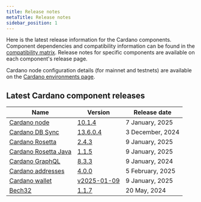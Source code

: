 ```yaml
---
title: Release notes
metaTitle: Release notes
sidebar_position: 1
---
```


Here is the latest release information for the Cardano components. Component
dependencies and compatibility information can be found in the
[compatibility matrix](/developer-resources/release-notes/comp-matrix). Release
notes for specific components are available on each component's release page.

Cardano node configuration details (for mainnet and testnets) are available on
the
[Cardano environments page](https://book.world.dev.cardano.org/environments.html).

## Latest Cardano component releases

| Name                                                                               | Version                                                                                      | Release date      |
|------------------------------------------------------------------------------------|----------------------------------------------------------------------------------------------|-------------------|
| [Cardano node](https://github.com/IntersectMBO/cardano-node)                       | [10.1.4](https://github.com/IntersectMBO/cardano-node/releases/tag/10.1.4)                   | 7 January, 2025   |
| [Cardano DB Sync](https://github.com/IntersectMBO/cardano-db-sync)                 | [13.6.0.4](https://github.com/IntersectMBO/cardano-db-sync/releases/tag/13.6.0.4)            | 3 December, 2024  |
| [Cardano Rosetta](https://github.com/cardano-foundation/cardano-rosetta)           | [2.4.3](https://github.com/cardano-foundation/cardano-rosetta/releases/tag/2.4.3)            | 9 January, 2025  |
| [Cardano Rosetta Java](https://github.com/cardano-foundation/cardano-rosetta-java) | [1.1.5](https://github.com/cardano-foundation/cardano-rosetta-java/releases/tag/1.1.5)       | 9 January, 2025  |
| [Cardano GraphQL](https://github.com/cardano-foundation/cardano-graphql)           | [8.3.3](https://github.com/cardano-foundation/cardano-graphql/releases/tag/8.3.3)            | 9 January, 2024  |
| [Cardano addresses](https://github.com/IntersectMBO/cardano-addresses)             | [4.0.0](https://github.com/IntersectMBO/cardano-addresses/releases/tag/4.0.0)                | 5 February, 2025   |
| [Cardano wallet](https://github.com/cardano-foundation/cardano-wallet)             | [v2025-01-09](https://github.com/cardano-foundation/cardano-wallet/releases/tag/v2025-01-09) | 9 January, 2025 |
| [Bech32](https://github.com/IntersectMBO/bech32)                                   | [1.1.7](https://github.com/IntersectMBO/bech32/releases/tag/v1.1.7)                          | 20 May, 2024      |
